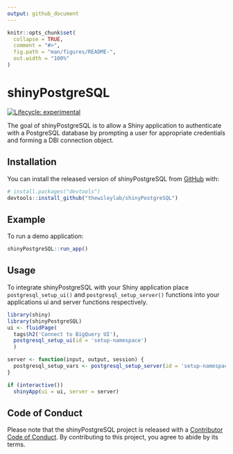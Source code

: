 ```yaml
---
output: github_document
---
```


<!-- README.md is generated from README.Rmd. Please edit that file -->

```r
knitr::opts_chunk$set(
  collapse = TRUE,
  comment = "#>",
  fig.path = "man/figures/README-",
  out.width = "100%"
)
```

# shinyPostgreSQL

<!-- badges: start -->
[![Lifecycle: experimental](https://img.shields.io/badge/lifecycle-experimental-orange.svg)](https://www.tidyverse.org/lifecycle/#experimental)
<!-- badges: end -->

The goal of shinyPostgreSQL is to allow a Shiny application to authenticate with a PostgreSQL database by prompting a user for appropriate credentials and forming a DBI connection object.

## Installation

You can install the released version of shinyPostgreSQL from [GitHub](https://github.com/) with:

``` r
# install.packages("devtools")
devtools::install_github("thewileylab/shinyPostgreSQL")
```

## Example

To run a demo application:

```r
shinyPostgreSQL::run_app()
```

## Usage

To integrate shinyPostgreSQL with your Shiny application place `postgresql_setup_ui()` and `postgresql_setup_server()` functions into your applications ui and server functions respectively.

```r
library(shiny)
library(shinyPostgreSQL)
ui <- fluidPage(
  tags$h2('Connect to BigQuery UI'),
  postgresql_setup_ui(id = 'setup-namespace')
  )

server <- function(input, output, session) {
  postgresql_setup_vars <- postgresql_setup_server(id = 'setup-namespace')
}

if (interactive())
  shinyApp(ui = ui, server = server)
```

## Code of Conduct

Please note that the shinyPostgreSQL project is released with a [Contributor Code of Conduct](https://contributor-covenant.org/version/2/0/CODE_OF_CONDUCT.html). By contributing to this project, you agree to abide by its terms.
